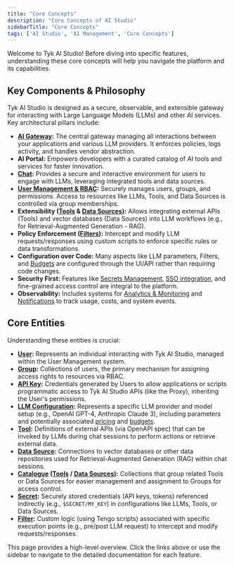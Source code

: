 ```yaml
---
title: "Core Concepts"
description: "Core Concepts of AI Studio"
sidebarTitle: "Core Concepts"
tags: ['AI Studio', 'AI Management', 'Core Concepts']
---
```


Welcome to Tyk AI Studio! Before diving into specific features, understanding these core concepts will help you navigate the platform and its capabilities.

## Key Components & Philosophy

Tyk AI Studio is designed as a secure, observable, and extensible gateway for interacting with Large Language Models (LLMs) and other AI services. Key architectural pillars include:

*   **[AI Gateway](/docs3/5.8/ai-management/ai-studio/proxy):** The central gateway managing all interactions between your applications and various LLM providers. It enforces policies, logs activity, and handles vendor abstraction.
*   **AI Portal:** Empowers developers with a curated catalog of AI tools and services for faster innovation.
*   **[Chat](/docs3/5.8/ai-management/ai-studio/chat-interface):** Provides a secure and interactive environment for users to engage with LLMs, leveraging integrated tools and data sources.
*   **[User Management & RBAC](/docs3/5.8/ai-management/ai-studio/user-management):** Securely manages users, groups, and permissions. Access to resources like LLMs, Tools, and Data Sources is controlled via group memberships.
*   **Extensibility ([Tools](/docs3/5.8/ai-management/ai-studio/tools) & [Data Sources](/docs3/5.8/ai-management/ai-studio/datasources-rag)):** Allows integrating external APIs (Tools) and vector databases (Data Sources) into LLM workflows (e.g., for Retrieval-Augmented Generation - RAG).
*   **Policy Enforcement ([Filters](/docs3/5.8/ai-management/ai-studio/filters)):** Intercept and modify LLM requests/responses using custom scripts to enforce specific rules or data transformations.
*   **Configuration over Code:** Many aspects like LLM parameters, Filters, and [Budgets](/docs3/5.8/ai-management/ai-studio/budgeting) are configured through the UI/API rather than requiring code changes.
*   **Security First:** Features like [Secrets Management](/docs3/5.8/ai-management/ai-studio/secrets), [SSO integration](/docs3/5.8/ai-management/ai-studio/sso), and fine-grained access control are integral to the platform.
*   **Observability:** Includes systems for [Analytics & Monitoring](/docs3/5.8/ai-management/ai-studio/analytics) and [Notifications](/docs3/5.8/ai-management/ai-studio/notifications) to track usage, costs, and system events.

## Core Entities

Understanding these entities is crucial:

*   **[User](/docs3/5.8/ai-management/ai-studio/user-management#core-concepts):** Represents an individual interacting with Tyk AI Studio, managed within the User Management system.
*   **[Group](/docs3/5.8/ai-management/ai-studio/user-management#core-concepts):** Collections of users, the primary mechanism for assigning access rights to resources via RBAC.
*   **[API Key](/docs3/5.8/ai-management/ai-studio/user-management#core-concepts):** Credentials generated by Users to allow applications or scripts programmatic access to Tyk AI Studio APIs (like the Proxy), inheriting the User's permissions.
*   **[LLM Configuration](/docs3/5.8/ai-management/ai-studio/llm-management):** Represents a specific LLM provider and model setup (e.g., OpenAI GPT-4, Anthropic Claude 3), including parameters and potentially associated [pricing](/docs3/5.8/ai-management/ai-studio/llm-management) and [budgets](/docs3/5.8/ai-management/ai-studio/budgeting).
*   **[Tool](/docs3/5.8/ai-management/ai-studio/tools):** Definitions of external APIs (via OpenAPI spec) that can be invoked by LLMs during chat sessions to perform actions or retrieve external data.
*   **[Data Source](/docs3/5.8/ai-management/ai-studio/datasources-rag):** Connections to vector databases or other data repositories used for Retrieval-Augmented Generation (RAG) within chat sessions.
*   **[Catalogue](/docs3/5.8/ai-management/ai-studio/tools) ([Tools](/docs3/5.8/ai-management/ai-studio/tools) / [Data Sources](/docs3/5.8/ai-management/ai-studio/datasources-rag)):** Collections that group related Tools or Data Sources for easier management and assignment to Groups for access control.
*   **[Secret](/docs3/5.8/ai-management/ai-studio/secrets):** Securely stored credentials (API keys, tokens) referenced indirectly (e.g., `$SECRET/MY_KEY`) in configurations like LLMs, Tools, or Data Sources.
*   **[Filter](/docs3/5.8/ai-management/ai-studio/filters):** Custom logic (using Tengo scripts) associated with specific execution points (e.g., pre/post LLM request) to intercept and modify requests/responses.

This page provides a high-level overview. Click the links above or use the sidebar to navigate to the detailed documentation for each feature.
